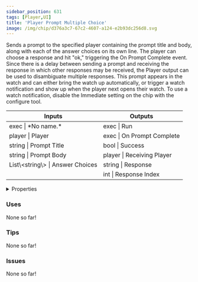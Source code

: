 ```yaml
---
sidebar_position: 631
tags: [Player,UI]
title: 'Player Prompt Multiple Choice'
image: /img/chip/d376a3c7-67c2-4607-a124-e2b93dc256d8.svg
---
```


Sends a prompt to the specified player containing the prompt title and body, along with each of the answer choices on its own line. The player can choose a response and hit "ok," triggering the On Prompt Complete event. Since there is a delay between sending a prompt and receiving the response in which other responses may be received, the Player output can be used to disambiguate multiple responses. This prompt appears in the watch and can either bring the watch up automatically, or trigger a watch notification and show up when the player next opens their watch. To use a watch notification, disable the Immediate setting on the chip with the configure tool.



<IChip uuid="d376a3c7-67c2-4607-a124-e2b93dc256d8"/>

<table><thead><tr><th>Inputs</th><th>Outputs</th></tr></thead><tbody><tr><td>exec | *No name.*</td><td>exec | Run</td></tr><tr><td>player | Player</td><td>exec | On Prompt Complete</td></tr><tr><td>string | Prompt Title</td><td>bool | Success</td></tr><tr><td>string | Prompt Body</td><td>player | Receiving Player</td></tr><tr><td>List\&lt;string\&gt; | Answer Choices</td><td>string | Response</td></tr><tr><td /><td>int | Response Index</td></tr></tbody></table>

<details>
  <summary>Properties</summary>
  <div>
    <div>
    <table>
      <tbody>
        <tr>
          <td>Is beta required?</td>
          <td>No</td>
        </tr>
        <tr>
          <td>Is chip a trolling risk?</td>
          <td>No</td>
        </tr>
        <tr>
          <td>Is chip a role assignment risk?</td>
          <td>No</td>
        </tr>
        <tr>
          <td>Chip UUID</td>
          <td>d376a3c7-67c2-4607-a124-e2b93dc256d8</td>
        </tr>
        <tr>
          <td>Room availability</td>
          <td>Available everywhere</td>
        </tr>
      </tbody>
    </table>
    </div>
  </div>
</details>

### Uses

None so far!

### Tips

None so far!

### Issues

None so far!